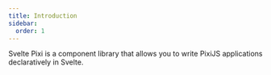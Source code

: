 ```yaml
---
title: Introduction
sidebar:
  order: 1
---
```


Svelte Pixi is a component library that allows you to write PixiJS applications declaratively in Svelte.